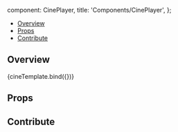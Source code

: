 
  component: CinePlayer,
  title: 'Components/CinePlayer',
};

<Meta title="Components/CinePlayer" component={CinePlayer} />


<Heading title="CinePlayer" componentRelativePath="CinePlayer/CinePlayer.jsx" />

- [Overview](#overview)
- [Props](#props)
- [Contribute](#contribute)

## Overview

<Canvas>
  <Story name="Overview">{cineTemplate.bind({})}</Story>
</Canvas>

## Props

<ArgsTable of={CinePlayer} />

## Contribute

<Footer componentRelativePath="CinePlayer/__stories__/CinePlayer.stories.mdx" />
